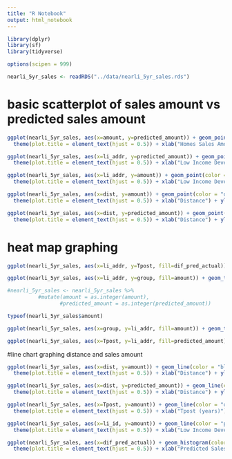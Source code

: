 ```yaml
---
title: "R Notebook"
output: html_notebook
---
```

```r
library(dplyr)
library(sf)
library(tidyverse)
```
```r
options(scipen = 999)
```

```r
nearli_5yr_sales <- readRDS("../data/nearli_5yr_sales.rds")
```

# basic scatterplot of sales amount vs predicted sales amount
```r
ggplot(nearli_5yr_sales, aes(x=amount, y=predicted_amount)) + geom_point(color = "blue") + theme_bw() + ggtitle("Actual vs. Predicted Home Sales Amounts") +
  theme(plot.title = element_text(hjust = 0.5)) + xlab("Homes Sales Amount") + ylab("Predicted Home Sales Amount")
```
```r
ggplot(nearli_5yr_sales, aes(x=li_addr, y=predicted_amount)) + geom_point(color = "green") + theme_bw() + ggtitle("Predicted Home Sales Amounts by Low Income Dev Address") +
  theme(plot.title = element_text(hjust = 0.5)) + xlab("Low Income Development Address") + ylab("Predicted Sales Amount")
```
```r
ggplot(nearli_5yr_sales, aes(x=li_addr, y=amount)) + geom_point(color = "purple") + theme_bw() + ggtitle("Home Sales Amounts by Low Income Development Address") +
  theme(plot.title = element_text(hjust = 0.5)) + xlab("Low Income Development Address") + ylab("Home Sales Amount")
```

```r
ggplot(nearli_5yr_sales, aes(x=dist, y=amount)) + geom_point(color = "orange") + theme_bw() + ggtitle("Home Sales Amounts by Distance from Low Income Development") +
  theme(plot.title = element_text(hjust = 0.5)) + xlab("Distance") + ylab("Home Sales Amount")
```
```r
ggplot(nearli_5yr_sales, aes(x=dist, y=predicted_amount)) + geom_point(color = "black") + theme_bw() + ggtitle("Predicted Home Sales Amounts by Distance from Low Income Dev") +
  theme(plot.title = element_text(hjust = 0.5)) + xlab("Distance") + ylab("Predicted Home Sales Amount")
```

# heat map graphing
```r
ggplot(nearli_5yr_sales, aes(x=li_addr, y=Tpost, fill=dif_pred_actual)) + geom_tile() + theme_bw() 
```
```r
ggplot(nearli_5yr_sales, aes(x=li_addr, y=group, fill=amount)) + geom_tile() + theme_bw()
```
```r
#nearli_5yr_sales <- nearli_5yr_sales %>% 
          #mutate(amount = as.integer(amount),
                 #predicted_amount = as.integer(predicted_amount))
```
```r
typeof(nearli_5yr_sales$amount)
```

```r
ggplot(nearli_5yr_sales, aes(x=group, y=li_addr, fill=amount)) + geom_tile() + theme_bw() 
```
```r
ggplot(nearli_5yr_sales, aes(x=Tpost, y=li_addr, fill=predicted_amount)) + geom_tile() + theme_bw()
```

#line chart graphing distance and sales amount
```r
ggplot(nearli_5yr_sales, aes(x=dist, y=amount)) + geom_line(color = "blue") + theme_bw() + ggtitle("Home Sales Amounts by Distance from Low Income Development") +
  theme(plot.title = element_text(hjust = 0.5)) + xlab("Distance") + ylab("Home Sales Amount")
```
```r
ggplot(nearli_5yr_sales, aes(x=dist, y=predicted_amount)) + geom_line(color = "green") + theme_bw() + ggtitle("Predicted Home Sales Amounts by Distance from Low Income Development") +
  theme(plot.title = element_text(hjust = 0.5)) + xlab("Distance") + ylab("Predicted Home Sales Amount")
```
```r
ggplot(nearli_5yr_sales, aes(x=Tpost, y=amount)) + geom_line(color = "orange") + theme_bw() + ggtitle("Home Sales Amounts by Tpost (years)") +
  theme(plot.title = element_text(hjust = 0.5)) + xlab("Tpost (years)") + ylab("Home Sales Amount")
```
```r
ggplot(nearli_5yr_sales, aes(x=li_id, y=amount)) + geom_line(color = "purple") + theme_bw() + ggtitle("Home Sales Amounts by Low Income Development ID") +
  theme(plot.title = element_text(hjust = 0.5)) + xlab("Low Income Development ID") + ylab("Home Sales Amount")
```

```r
ggplot(nearli_5yr_sales, aes(x=dif_pred_actual)) + geom_histogram(color = "blue", fill="blue", bins=30) + theme_bw() + ggtitle("Distribution of Differences in Predicted and Actual Sales Amounts") +
  theme(plot.title = element_text(hjust = 0.5)) + xlab("Predicted Sales Price - Actual Sales Price") + ylab("Count") + scale_x_continuous(breaks = seq(-250000, 250000, 100000), limits=c(-250000, 250000))
```

